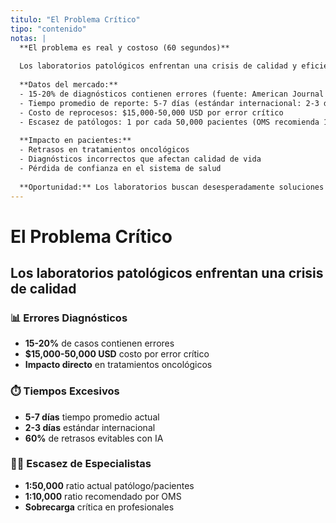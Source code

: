 ```yaml
---
titulo: "El Problema Crítico"
tipo: "contenido"
notas: |
  **El problema es real y costoso (60 segundos)**
  
  Los laboratorios patológicos enfrentan una crisis de calidad y eficiencia:
  
  **Datos del mercado:**
  - 15-20% de diagnósticos contienen errores (fuente: American Journal of Clinical Pathology)
  - Tiempo promedio de reporte: 5-7 días (estándar internacional: 2-3 días)
  - Costo de reprocesos: $15,000-50,000 USD por error crítico
  - Escasez de patólogos: 1 por cada 50,000 pacientes (OMS recomienda 1:10,000)
  
  **Impacto en pacientes:**
  - Retrasos en tratamientos oncológicos
  - Diagnósticos incorrectos que afectan calidad de vida
  - Pérdida de confianza en el sistema de salud
  
  **Oportunidad:** Los laboratorios buscan desesperadamente soluciones tecnológicas que mantengan la calidad humana pero aceleren procesos.
---
```


# El Problema Crítico

## Los laboratorios patológicos enfrentan una crisis de calidad

### 📊 Errores Diagnósticos
- **15-20%** de casos contienen errores
- **$15,000-50,000 USD** costo por error crítico
- **Impacto directo** en tratamientos oncológicos

### ⏱️ Tiempos Excesivos  
- **5-7 días** tiempo promedio actual
- **2-3 días** estándar internacional
- **60%** de retrasos evitables con IA

### 👨‍⚕️ Escasez de Especialistas
- **1:50,000** ratio actual patólogo/pacientes
- **1:10,000** ratio recomendado por OMS
- **Sobrecarga** crítica en profesionales